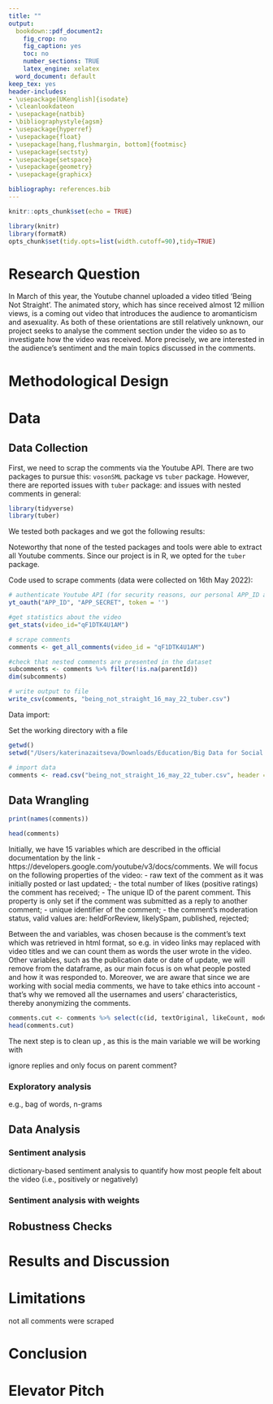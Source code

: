 ```yaml
---
title: ""
output:
  bookdown::pdf_document2:
    fig_crop: no
    fig_caption: yes
    toc: no
    number_sections: TRUE
    latex_engine: xelatex
  word_document: default
keep_tex: yes
header-includes:
- \usepackage[UKenglish]{isodate}
- \cleanlookdateon
- \usepackage{natbib}
- \bibliographystyle{agsm}
- \usepackage{hyperref}
- \usepackage{float}
- \usepackage[hang,flushmargin, bottom]{footmisc}
- \usepackage{sectsty}
- \usepackage{setspace}
- \usepackage{geometry}
- \usepackage{graphicx}

bibliography: references.bib
---
```


\newgeometry{top=1.8in,bottom=1.8in,right=1in,left=1in}
\spacing{1.7}

\allsectionsfont{\centering}
\subsectionfont{\raggedright}
\subsubsectionfont{\raggedright}

\pagenumbering{gobble}

\begin{centering}
  \newcommand{\HRule}{\rule{\linewidth}{0.5mm}}
	\includegraphics[width=0.4\textwidth]{kuleuven_logo.png}\\[1cm]
	\textsc{\Large Collecting and Analyzing Big Data \\ for Social Sciences}\\[0.5cm]
	\textsc{\large B-KUL-S0K17A}\\[0.5cm]
	\HRule\\[0.6cm]
	{\huge\bfseries Assignment 2:} \\ [0.25cm]
	{\LARGE\bfseries Research Notebook}\\[0.2cm]
	\HRule\\[1.5cm]
	{\Large\textit{Group 24:}}\\
	\large Ekaterina \textsc{Zaitseva} - r0870363\\
	\large Emma \textsc{Schweidler} - r0883088 \\
	\large Jade \textsc{Willaert} - \\
	\vfill\vfill\vfill
	{\large\today}
	
\end{centering}

\allsectionsfont{\raggedright}

\singlespacing

 
\newpage

\newgeometry{top=1in,bottom=1in,right=1in,left=1in}
\pagenumbering{arabic} 

```r
knitr::opts_chunk$set(echo = TRUE)

library(knitr)
library(formatR)
opts_chunk$set(tidy.opts=list(width.cutoff=90),tidy=TRUE)
```

<!-- Make sure following aspects are included: short problem statement & research question (without extensive literature review), methodological design, description of data (collection), data cleaning/wrangling steps, analysis, robustness checks (if applicable), results, limitations, conclusion, pitch -->

# Research Question

In March of this year, the Youtube channel \citet{JaidenAnimationsVideo} uploaded a video titled ‘Being Not Straight’. The animated story, which has since received almost 12 million views, is a coming out video that introduces the audience to aromanticism and asexuality. As both of these orientations are still relatively unknown, our project seeks to analyse the comment section under the video so as to investigate how the video was received. More precisely, we are interested in the audience's sentiment and the main topics discussed in the comments.

# Methodological Design

# Data

## Data Collection

First, we need to scrap the comments via the Youtube API. There are two packages to pursue this: `vosonSML` package vs `tuber` package. However, there are reported issues with `tuber` package: \citep{IssuesTuber} and issues with nested comments in general: \citep{IssuesNestedComments} 

```r
library(tidyverse)
library(tuber)
```

We tested both packages and we got the following results:
\begin{itemize}
  \item comments under the video at the time of data collection: 231,866
  \item number of comments scraped with `tuber`: 180,743
  \item number of comments scraped with `vosonSML`: 151,884
  \item number of comments scraped with php tool \citep{RiederTools} (outwith R; only for benchmarking purposes): 218,848
\end{itemize}
  
Noteworthy that none of the tested packages and tools were able to extract all Youtube comments. Since our project is in R, we opted for the `tuber` package.

Code used to scrape comments (data were collected on 16th May 2022):

```r
# authenticate Youtube API (for security reasons, our personal APP_ID and APP_SECRET are not included in this script)
yt_oauth("APP_ID", "APP_SECRET", token = '')

#get statistics about the video
get_stats(video_id="qF1DTK4U1AM")

# scrape comments
comments <- get_all_comments(video_id = "qF1DTK4U1AM")

#check that nested comments are presented in the dataset
subcomments <- comments %>% filter(!is.na(parentId))
dim(subcomments)

# write output to file
write_csv(comments, "being_not_straight_16_may_22_tuber.csv")  
```

Data import:

Set the working directory with a file

```r
getwd()
setwd("/Users/katerinazaitseva/Downloads/Education/Big Data for Social Science/Exam/youtube_comments-main")
```


```r
# import data
comments <- read.csv("being_not_straight_16_may_22_tuber.csv", header = T)
```


## Data Wrangling

\textbf{Dataframe exploration}

```r
print(names(comments))
```

```r
head(comments)
```

Initially, we have 15 variables which are described in the official documentation by the link - https://developers.google.com/youtube/v3/docs/comments. We will focus on the following properties of the video:
\textit{textOriginal} - raw text of the comment as it was initially posted or last updated; 
\textit{likeCount} - the total number of likes (positive ratings) the comment has received;
\textit{parentId} - The unique ID of the parent comment. This property is only set if the comment was submitted as a reply to another comment;
\textit{id} - unique identifier of the comment;
\textit{moderationStatus} - the comment's moderation status, valid values are: heldForReview, likelySpam, published, rejected;

Between the \textit{textDisplay} and \textit{textOriginal} variables, \textit{textOriginal} was chosen because \textit{textDisplay} is the comment's text which was retrieved in html format, so e.g. in  \textit{textDisplay} video links may replaced with video titles and we can count them as words the user wrote in the video. Other variables, such as the publication date or date of update, we will remove from the dataframe, as our main focus is on what people posted and how it was responded to. Moreover, we are aware that since we are working with social media comments, we have to take ethics into account - that's why we removed all the usernames and users' characteristics, thereby anonymizing the comments.

```r
comments.cut <- comments %>% select(c(id, textOriginal, likeCount, moderationStatus, parentId))
head(comments.cut)
```
The next step is to clean up \textit{textOriginal}, as this is the main variable we will be working with

ignore replies and only focus on parent comment?

### Exploratory analysis

e.g., bag of words, n-grams

## Data Analysis

### Sentiment analysis

dictionary-based sentiment analysis to quantify how most people felt about the video (i.e., positively or negatively)

### Sentiment analysis with weights

## Robustness Checks

# Results and Discussion

# Limitations

not all comments were scraped

# Conclusion

# Elevator Pitch


\newpage
\bibliography{references}

